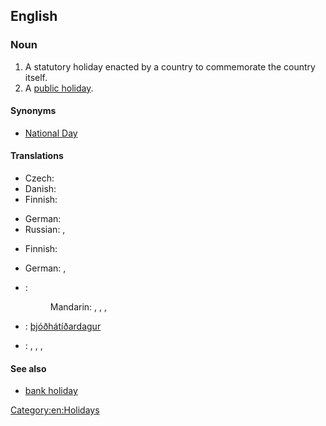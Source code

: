 ==English==
{{wikipedia}}

===Noun===
{{en-noun|sg=[[national]] [[holiday]]}}

# A statutory holiday enacted by a country to commemorate the country itself.
# A [[public holiday]].

====Synonyms====
* {{sense|holiday to commemorate the country itself}} [[National Day]]

====Translations====
{{trans-top|statutory holiday enacted by a country to commemorate the country itself}}
* Czech: {{t-|cs|státní svátek|m}}
* Danish: {{t|da|nationaldag}}
* Finnish: {{t-|fi|kansallispäivä}}
{{trans-mid}}
* German: {{t|de|Nationalfeiertag|m}}
* Russian: {{t|ru|национальный праздник|m|tr=nacionál'nyj prázdnik}},  {{t|ru|государственный праздник|m|tr=gosudárstvennyj prázdnik}}
{{trans-bottom}}

{{trans-top|public holiday}}
* Finnish: {{t-|fi|kansallinen vapaapäivä}}
{{trans-mid}}
* German: {{t|de|Feiertag|m}}, {{t|de|nationaler Feiertag|m}}
{{trans-bottom}}

{{checktrans-top}}
* {{ttbc|zh}}:
*: Mandarin: {{t|cmn|國定假日|sc=Hani}},  {{t|cmn|国定假日|tr=guódìng jiàrì|sc=Hani}},  {{t-|cmn|國慶|sc=Hani}},  {{t-|cmn|国庆|tr=guóqìng|sc=Hani}}
{{trans-mid}}
* {{ttbc|is}}: [[þjóðhátíðardagur]] {{m}}
* {{ttbc|ja}}: {{t|ja|国民の祝日|tr=kokumin-no shukujitsu }},  {{t|ja|祭日|tr=さいじつ, saijitsu}},  {{t|ja|祝祭日|tr=しゅくさいじつ, shukusaijitsu}},  {{t-|ja|祝日|tr=しゅくじつ, shukujitsu}}
{{trans-bottom}}

====See also====
* {{sense|public holiday}} [[bank holiday]]

[[Category:en:Holidays]]
